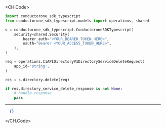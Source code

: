 
<CH.Code>
```python Delete.py
import conductorone_sdk_typescript
from conductorone_sdk_typescript.models import operations, shared

s = conductorone_sdk_typescript.ConductoroneSDKTypescript(
    security=shared.Security(
        bearer_auth="<YOUR_BEARER_TOKEN_HERE>",
        oauth="Bearer <YOUR_ACCESS_TOKEN_HERE>",
    ),
)

req = operations.C1APIDirectoryV1DirectoryServiceDeleteRequest(
    app_id='string',
)

res = s.directory.delete(req)

if res.directory_service_delete_response is not None:
    # handle response
    pass
```
---

```json Example Response
  {}
```
</CH.Code>
